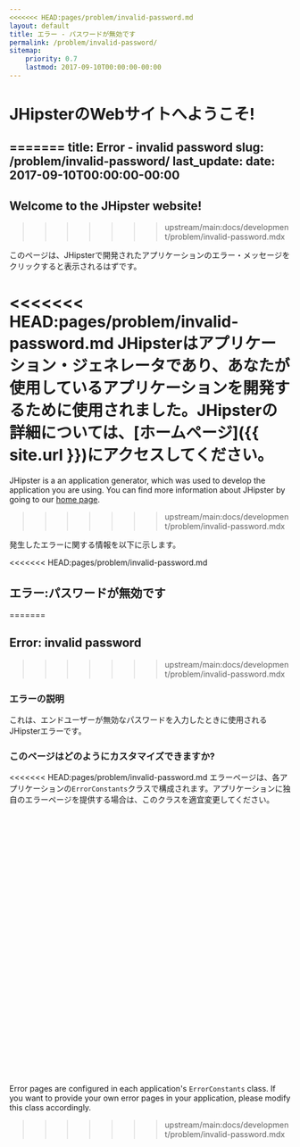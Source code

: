 ```yaml
---
<<<<<<< HEAD:pages/problem/invalid-password.md
layout: default
title: エラー - パスワードが無効です
permalink: /problem/invalid-password/
sitemap:
    priority: 0.7
    lastmod: 2017-09-10T00:00:00-00:00
---
```


# <i class="fa fa-map-signs"></i> JHipsterのWebサイトへようこそ!
=======
title: Error - invalid password
slug: /problem/invalid-password/
last_update:
  date: 2017-09-10T00:00:00-00:00
---

## Welcome to the JHipster website!
>>>>>>> upstream/main:docs/development/problem/invalid-password.mdx

このページは、JHipsterで開発されたアプリケーションのエラー・メッセージをクリックすると表示されるはずです。

<<<<<<< HEAD:pages/problem/invalid-password.md
JHipsterはアプリケーション・ジェネレータであり、あなたが使用しているアプリケーションを開発するために使用されました。JHipsterの詳細については、[ホームページ]({{ site.url }})にアクセスしてください。
=======
JHipster is a an application generator, which was used to develop the application you are using. You can find more information about JHipster by going to our [home page](/).
>>>>>>> upstream/main:docs/development/problem/invalid-password.mdx

発生したエラーに関する情報を以下に示します。

<<<<<<< HEAD:pages/problem/invalid-password.md
## <i class="fa fa-warning"></i> エラー:パスワードが無効です
=======

## Error: invalid password
>>>>>>> upstream/main:docs/development/problem/invalid-password.mdx

### エラーの説明

これは、エンドユーザーが無効なパスワードを入力したときに使用されるJHipsterエラーです。

### このページはどのようにカスタマイズできますか?

<<<<<<< HEAD:pages/problem/invalid-password.md
エラーページは、各アプリケーションの`ErrorConstants`クラスで構成されます。アプリケーションに独自のエラーページを提供する場合は、このクラスを適宜変更してください。

<br><br><br><br><br><br><br><br><br><br><br><br><br>
=======
Error pages are configured in each application's `ErrorConstants` class. If you want to provide your own error pages in your application, please modify this class accordingly.
>>>>>>> upstream/main:docs/development/problem/invalid-password.mdx
